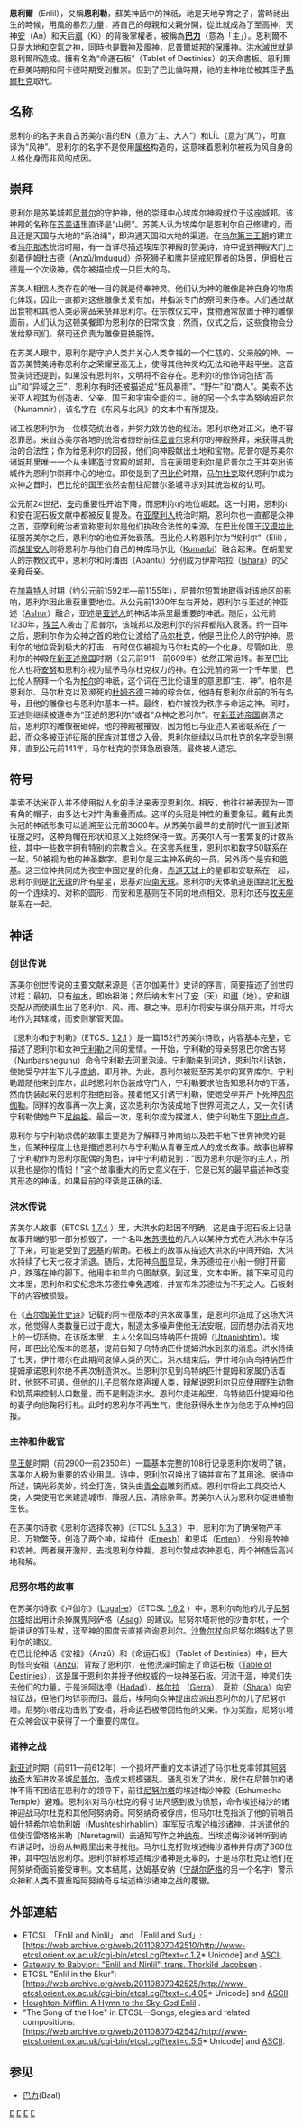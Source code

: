 {{古代美索不達米亞宗教|expanded=2}}

'''恩利爾'''（Enlil），又稱'''恩利勒'''，蘇美神話中的神祇，祂是天地孕育之子，當時祂出生的時候，用風的暴烈力量，將自己的母親和父親分開，從此就成為了至高神，天神[[安_(神祇)|安]]（An）和天后[[祺_(女神)|祺]]（Ki）的背後掌權者，被稱為'''[[巴力|巴力]]'''（意為「主」）。恩利爾不只是大地和空氣之神，同時也是戰神及風神，[[尼普爾|尼普爾]][[城邦|城邦]]的保護神。洪水滅世就是恩利爾所造成。擁有名為“命運石板”（Tablet of Destinies）的天命書板。恩利爾在蘇美時期和阿卡德時期受到推崇。但到了巴比倫時期，祂的主神地位被其侄子[[馬爾杜克|馬爾杜克]]取代。

== 名称 ==
恩利尔的名字来自古苏美尔语的EN（意为“主、大人”）和LÍL（意为“风”），可直译为“风神”。恩利尔的名字不是使用[[属格|属格]]构造的，这意味着恩利尔被视为风自身的人格化身而非风的成因。

== 崇拜 ==
恩利尔是苏美城邦[[尼普尔|尼普尔]]的守护神，他的崇拜中心埃库尔神殿就位于这座城邦。该神殿的名称在[[苏美尔语|苏美语]]里直译是“山房”。苏美人认为埃库尔是恩利尔自己修建的，而且还是天国与大地的“系泊绳”，即沟通天国和大地的渠道。在[[乌尔第三王朝|乌尔第三王朝]]的建立者[[乌尔那木|乌尔那木]]统治时期，有一首详尽描述埃库尔神殿的赞美诗，诗中说到神殿大门上刻着伊姆杜古德（[[w:en:Anzû|Anzû/Imdugud]]）杀死狮子和鹰并惩戒犯罪者的场景，伊姆杜古德是一个次级神，偶尔被描绘成一只巨大的鸟。

苏美人相信人类存在的唯一目的就是侍奉神灵。他们认为神的雕像是神自身的物质化体现，因此一直都对这些雕像关爱有加，并指派专门的祭司来侍奉。人们通过献出食物和其他人类必需品来祭拜恩利尔。在宗教仪式中，食物通常放置于神的雕像面前，人们认为这顿美餐即为恩利尔的日常饮食；然而，仪式之后，这些食物会分发给祭司们。祭司还负责为雕像更换服饰。

在苏美人眼中，恩利尔是守护人类并关心人类幸福的一个仁慈的、父亲般的神。一首苏美赞美诗称恩利尔之荣耀至高无上，使得其他神灵均无法和祂平起平坐。这首赞美诗还提到，如果没有恩利尔，文明将不会存在。恩利尔的修饰词包括“高山”和“异域之王”，恩利尔有时还被描述成“狂风暴雨”、“野牛”和“商人”。美索不达米亚人视其为创造者、父亲、国王和宇宙全能的主。祂的另一个名字為努纳姆尼尔（Nunamnir），该名字在《东风与北风》的文本中有所提及。

诸王视恩利尔为一位模范统治者，并努力效仿他的统治。恩利尔绝对正义，绝不容忍罪恶。来自苏美尔各地的统治者纷纷前往[[尼普尔|尼普尔]]恩利尔的神殿祭拜，来获得其统治的合法性；作为给恩利尔的回报，他们向神殿献出土地和宝物。尼普尔是苏美尔诸城邦里唯一一个从未建造过宫殿的城邦，旨在表明恩利尔是尼普尔之王并突出该城作为恩利尔崇拜中心的地位。即使是到了[[巴比伦|巴比伦]]时期，[[马尔杜克|马尔杜克]]取代恩利尔成为众神之首时，巴比伦的国王依然会前往尼普尔圣城寻求对其统治权的认可。

公元前24世纪，[[安努|安]]的重要性开始下降，而恩利尔的地位崛起。这一时期，恩利尔和安在泥石板文献中都被反复提及。在[[亚摩利人|亚摩利人]]统治时期，恩利尔也一直都是众神之首，亚摩利统治者宣称恩利尔是他们执政合法性的来源。在巴比伦国王[[汉谟拉比|汉谟拉比]]征服苏美尔之后，恩利尔的地位开始衰落。巴比伦人称恩利尔为“埃利尔”（Elil），而[[胡里安人|胡里安人]]则将恩利尔与他们自己的神库马尔比（[[w:en:Kumarbi|Kumarbi]]）融合起来。在胡里安人的宗教仪式中，恩利尔和阿潘图（Apantu）分别成为伊斯哈拉（[[w:en:Ishara|Ishara]]）的父亲和母亲。

在[[加喜特人|加喜特人]]时期（约公元前1592年—前1155年），尼普尔短暂地取得对该地区的影响，恩利尔因此重获重要地位。从公元前1300年左右开始，恩利尔与亚述的神亚述（[[w:en:Ashur_(god)|Ashur]]）融合，亚述是[[亚述人|亚述人]]的神话体系里最重要的神祇。随后，公元前1230年，[[埃兰|埃兰]]人袭击了尼普尔，该城邦以及恩利尔的崇拜都陷入衰落。约一百年之后，恩利尔作为众神之首的地位让渡给了[[马尔杜克|马尔杜克]]，他是巴比伦人的守护神。恩利尔的地位受到极大的打击，有时仅仅被视为马尔杜克的一个化身。尽管如此，恩利尔的神殿在[[新亚述帝国|新亚述帝国]]时期（公元前911—前609年）依然正常运转。甚至巴比伦人也将[[安努|安努]]和恩利尔视为赋予马尔杜克权力的神。在公元前的第一个千年里，巴比伦人祭拜一个名为[[柏尔_(神话)|柏尔]]的神祇，这个词在巴比伦语里的意思即“主、神”。柏尔是恩利尔、马尔杜克以及濒死的[[杜木兹|杜姆齐德]]三神的综合体，他持有恩利尔此前的所有名号，且他的雕像也与恩利尔基本一样。最终，柏尔被视为秩序与命运之神。同时，亚述则继续被遵奉为“亚述的恩利尔”或者“众神之恩利尔”。在[[新亚述帝国|新亚述帝国]]崩溃之后，恩利尔的雕像被砸碎，他的神殿被摧毁，因为他已与亚述人紧密联系在了一起，而众多被亚述征服的民族对其恨之入骨。恩利尔继续以马尔杜克的名字受到祭拜，直到公元前141年，马尔杜克的崇拜急剧衰落，最终被人遗忘。

== 符号 ==
美索不达米亚人并不使用拟人化的手法来表现恩利尔。相反，他往往被表现为一顶有角的帽子，由多达七对牛角重叠而成。这样的头冠是神性的重要象征。戴有此类头冠的神祇形象可以追溯至公元前3000年。从苏美尔最早的史前时代一直到波斯征服之时，这种角帽在形状和意义上始终保持一致。苏美尔人有一套繁复的计数系统，其中一些数字拥有特别的宗教含义。在这套系统里，恩利尔和数字50联系在一起，50被视为他的神圣数字。恩利尔是三主神系统的一员，另外两个是安和[[恩基|恩基]]。这三位神共同成为夜空中固定星的化身。[[天球赤道|赤道天球]]上的星都和安联系在一起，恩利尔则是[[北天_(天球)|北天球]]的所有星星，恩基对应[[南天_(天球)|南天球]]。恩利尔的天体轨道是围绕北[[天极|天极]]的一个连续的、对称的圆形，而安和恩基则在不同的地点相交。恩利尔还与[[牧夫座|牧夫座]]联系在一起。

== 神话 ==
=== 创世传说 ===
苏美尔创世传说的主要文献来源是《吉尔伽美什》史诗的序言，简要描述了创世的过程：最初，只有[[纳木|纳木]]，即始祖海；然后纳木生出了[[安努|安]]（天）和[[祺_(女神)|祺]]（地）。安和祺交配从而使祺生出了恩利尔，风、雨、暴之神。恩利尔将安与祺分隔开来，并将大地作为其辖域，而安则掌管天国。

《恩利尔和宁利勒》（ETCSL [http://etcsl.orinst.ox.ac.uk/section1/tr121.htm 1.2.1] {{Wayback|url=http://etcsl.orinst.ox.ac.uk/section1/tr121.htm |date=20190715211001 }}）是一篇152行苏美尔诗歌，内容基本完整，它描述了恩利尔和女神[[宁利勒|宁利勒]]之间的爱情。一开始，宁利勒的母亲努恩巴尔舍古努（Nunbarshegunu）命令宁利勒去河里泡澡。宁利勒来到河边，恩利尔引诱她，使她受孕并生下儿子[[欣_(神话)|南纳]]，即月神。为此，恩利尔被贬至苏美尔的冥界库尔。宁利勒跟随他来到库尔，此时恩利尔伪装成守门人，宁利勒要求他告知恩利尔的下落，然而伪装起来的恩利尔拒绝回答。接着他又引诱宁利勒，使她受孕并产下死神[[内尔伽勒|内尔伽勒]]。同样的故事再一次上演，这次恩利尔伪装成地下世界河流之人，又一次引诱宁利勒使她产下[[尼纳祖|尼纳祖]]。最后一次，恩利尔成为摆渡人，使宁利勒生下[[恩比卢卢|恩比卢卢]]。

恩利尔与宁利勒求偶的故事主要是为了解释月神南纳以及若干地下世界神灵的诞生，但某种程度上也是描述恩利尔与宁利勒从青春至成人的成长故事。故事也解释了宁利勒作为恩利尔配偶的角色，诗中宁利勒说到：“因为恩利尔是你的主人，所以我也是你的情妇！”这个故事重大的历史意义在于，它是已知的最早描述神改变其形态的神话，如果目前的释读是正确的话。

=== 洪水传说 ===
苏美尔人故事（ETCSL [http://etcsl.orinst.ox.ac.uk/cgi-bin/etcsl.cgi?text=t.1.7.4# 1.7.4] {{Wayback|url=http://etcsl.orinst.ox.ac.uk/cgi-bin/etcsl.cgi?text=t.1.7.4 |date=20210227054957 }}）里，大洪水的起因不明确，这是由于泥石板上记录故事开端的那一部分损毁了。一个名叫[[朱苏德拉|朱苏德拉]]的凡人以某种方式在大洪水中存活了下来，可能是受到了[[恩基|恩基]]的帮助。石板上的故事从描述大洪水的中间开始，大洪水持续了七天七夜才消退。随后，太阳神[[乌图|乌图]]显现，朱苏德拉在小船一侧打开窗户，跌落在神的脚下。他用牛和羊向乌图献祭。到这里，文本中断。接下来可见的文本里，恩利尔和安纪念朱苏德拉幸免遇难，并宣布朱苏德拉为不死之人。石板剩下的内容被损毁。

在《[[吉尔伽美什史诗|吉尔伽美什史诗]]》记载的阿卡德版本的洪水故事里，是恩利尔造成了这场大洪水，他觉得人类数量已过于庞大，制造太多噪声使他无法安眠，因而想办法消灭地上的一切活物。在该版本里，主人公名叫乌特纳匹什提姆（[[w:en:Utnapishtim|Utnapishtim]]）。埃阿，即巴比伦版本的恩基，提前告知了乌特纳匹什提姆洪水到来的消息。洪水持续了七天，伊什塔尔在此期间哀悼人类的灭亡。洪水结束后，伊什塔尔向乌特纳匹什提姆承诺恩利尔绝不再次制造洪水。当恩利尔见到乌特纳匹什提姆和家属仍活着时，他怒不可遏，但他的儿子[[尼努尔塔|尼努尔塔]]声援人类，辩解说恩利尔只应使用野生动物和饥荒来控制人口数量，而不是制造洪水。恩利尔走进船里，乌特纳匹什提姆和他的妻子向他鞠躬行礼。此时的恩利尔不再生气，使他获得永生作为他忠于众神的回报。

=== 主神和仲裁官 ===
[[w:en:Early_Dynastic_Period_(Mesopotamia)|早王朝]]时期（前2900—前2350年）一篇基本完整的108行记录恩利尔发明了镐，苏美尔人极为重要的农业用具。诗中，恩利尔召唤出了镐并宣布了其用途。据诗中所述，镐光彩美妙，纯金打造，镐头由[[青金岩|青金岩]]雕刻而成。恩利尔将此工具交给人类，人类使用它来建造城市、降服人民、清除杂草。苏美尔人认为恩利尔促进植物生长。

在苏美尔诗歌《恩利尔选择农神》（ETCSL [http://etcsl.orinst.ox.ac.uk/section5/tr533.htm 5.3.3] {{Wayback|url=http://etcsl.orinst.ox.ac.uk/section5/tr533.htm |date=20210103154634 }}）中，恩利尔为了确保物产丰足、万物繁茂，创造了两个神，埃梅什（[[w:en:Emesh|Emesh]]）和恩屯（[[w:en:Enten|Enten]]），分别是牧神和农神。两者展开激辩，去找恩利尔仲裁，恩利尔赞成农神恩屯，两个神随后高兴地和解。

=== 尼努尔塔的故事 ===
在苏美尔诗歌《卢伽尔》（[[w:en:Lugal-e|Lugal-e]]）（ETCSL [http://etcsl.orinst.ox.ac.uk/cgi-bin/etcsl.cgi?text=t.1.6.2# 1.6.2] {{Wayback|url=http://etcsl.orinst.ox.ac.uk/cgi-bin/etcsl.cgi?text=t.1.6.2 |date=20210125042259 }}）中，恩利尔向他的儿子[[尼努尔塔|尼努尔塔]]给出用计杀掉魔鬼阿萨格（[[w:en:Asag|Asag]]）的建议。尼努尔塔将他的沙鲁尔杖，一个能讲话的钉头杖，送至神的国度去直接咨询恩利尔。[[沙鲁尔杖|沙鲁尔杖]]向尼努尔塔转达了恩利尔的建议。<br>

在巴比伦神话《安祖》（Anzû）和《命运石板》（Tablet of Destinies）中，巨大的怪鸟安祖（[[w:en:Anzû|Anzû]]）背叛了恩利尔，在他洗澡时偷走了命运石板（[[w:en:Tablet_of_Destinies_(mythic_item)|Table of Destinies]]），这是属于恩利尔并授予他权威的一块神圣石板。河流干涸，神灵们失去他们的力量，于是派阿达德（[[w:en:Hadad|Hadad]]）、[[格尔拉|格尔拉]] （[[w:en:Gerra_(god)|Gerra]]）、夏拉（[[w:en:Shara_(god)|Shara]]）向安祖征战，但他们均铩羽而归。最后，埃阿向众神提出应派出恩利尔的儿子尼努尔塔。尼努尔塔成功击败了安祖，将命运石板带回给他的父亲。作为奖励，尼努尔塔在众神会议中获得了一个重要的席位。<br>

=== 诸神之战 ===
[[新亚述帝国|新亚述]]时期（前911—前612年）一个损坏严重的文本讲述了马尔杜克率领其[[阿努纳奇|阿努纳奇]]大军进攻圣城[[尼普尔|尼普尔]]，造成大规模骚乱。骚乱引发了洪水，居住在尼普尔的诸神不得不团结在恩利尔的领导下，前往[[尼努尔塔|尼努尔塔]]的埃述梅沙神殿（Eshumesha Temple）避难。恩利尔对马尔杜克的得寸进尺感到极为愤怒，命令埃述梅沙的诸神迎战马尔杜克和其他阿努纳奇。阿努纳奇被俘虏，但马尔杜克指派了他的前哨员姆什特希尔哈勃利姆（Mushteshirhablim）率军反抗埃述梅沙诸神，并派遣他的信使涅雷塔格米勒（Neretagmil）去通知写作之神[[纳布|纳布]]。当埃述梅沙诸神听到纳布讲话时，纷纷从神殿里出来寻找他。马尔杜克打败埃述梅沙诸神并俘虏了360位神，其中包括恩利尔。恩利尔辩称埃述梅沙诸神是无辜的，于是马尔杜克让他们在阿努纳奇面前接受审判。文本结尾，达姆基安纳（[[宁胡尔萨格|宁胡尔萨格]]的另一个名字）警示众神和人类不要重蹈阿努纳奇与埃述梅沙诸神之战的覆辙。

== 外部連結 ==
* ETCSL 「Enlil and Ninlil」 and 「Enlil and Sud」: [https://web.archive.org/web/20110807042510/http://www-etcsl.orient.ox.ac.uk/cgi-bin/etcsl.cgi?text=c.1.2* Unicode] and [https://web.archive.org/web/20110807042516/http://www-etcsl.orient.ox.ac.uk/cgi-bin/etcsl.cgi?text=c.1.2*&charenc=j ASCII].
* [http://www.gatewaystobabylon.com/myths/texts/enlil/enlilninlil.htm Gateway to Babylon: "Enlil and Ninlil", trans. Thorkild Jacobsen] {{Wayback|url=http://www.gatewaystobabylon.com/myths/texts/enlil/enlilninlil.htm |date=20210211202721 }}.
* ETCSL "Enlil in the Ekur": [https://web.archive.org/web/20110807042525/http://www-etcsl.orient.ox.ac.uk/cgi-bin/etcsl.cgi?text=c.4.05* Unicode] and [https://web.archive.org/web/20110807042532/http://www-etcsl.orient.ox.ac.uk/cgi-bin/etcsl.cgi?text=c.4.05*&charenc=j ASCII].
* [http://college.hmco.com/history/west/mosaic/chapter1/source118.html Houghton-Mifflin: A Hymn to the Sky-God Enlil] {{Wayback|url=http://college.hmco.com/history/west/mosaic/chapter1/source118.html |date=20021030120310 }}.
* "The Song of the Hoe" in ETCSL—Songs, elegies and related compositions: [https://web.archive.org/web/20110807042542/http://www-etcsl.orient.ox.ac.uk/cgi-bin/etcsl.cgi?text=c.5.5* Unicode] and [https://web.archive.org/web/20110807042608/http://www-etcsl.orient.ox.ac.uk/cgi-bin/etcsl.cgi?text=c.5.5*&charenc=j ASCII].
==参见==
*[[巴力|巴力]](Baal)

{{Authority control}}
[[Category:美索不達米亞神祇|E]]
[[Category:埃努瑪·埃利什|E]]
[[Category:大地神|E]]
[[Category:天空神|E]]